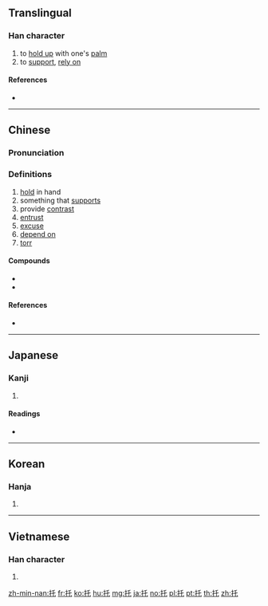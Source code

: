 {{also|託|乇}}
==Translingual==

===Han character===
{{Han char|rn=64|rad=手|as=03|sn=6|four=52014|canj=QHP|ids=⿰扌乇}}

# to [[hold up]] with one's [[palm]]
# to [[support]], [[rely on]]

====References====
* {{Han ref|kx=0417.180|dkj=11793|dj=0764.110|hdz=31830.040|uh=6258|ud=25176|bh=A6AB|bd=42667}}

----

==Chinese==
{{zh-forms}}

===Pronunciation===
{{zh-pron
|m=tuō
|c=tok3
|mc=
|oc=y
|ma=
|cat=v
}}

===Definitions===
{{zh-hanzi}}

# [[hold]] in hand
# something that [[support]]s
# provide [[contrast]]
# [[entrust]]
# [[excuse]]
# [[depend on]]
# [[torr]] {{gloss|unit of pressure}}

====Compounds====
* {{zh-l|摩托車|motorcycle, motorbike}}
* {{zh-l|摩托自行車|moped}}

====References====
* {{cite-book|last=|first=|authorlink=|coauthors=|year=2005|title=新編字典|language=Mandarin/English|publisher=吉林大學出版社|location=|isbn=7560124291}}

----

==Japanese==

===Kanji===
{{ja-kanji|grade=|rs=手03}}

# {{defn|lang=ja|sort=手03}}

====Readings====
* {{ja-readings|on=[[たく]] (taku)|kun=[[たのむ]] (tanomu)}}

----

==Korean==

===Hanja===
{{ko-hanja|hangeul=탁|eumhun=|rv=tak|mr=t'ak|y=thak}}

# {{defn|lang=ko|sort=手03}}

----

==Vietnamese==

===Han character===
{{vi-hantu|[[thác]], [[thách]], [[thốc]], [[thước]], [[thướt]]|rs=手03}}

# {{defn|lang=vi|sort=手03}}

[[zh-min-nan:托]]
[[fr:托]]
[[ko:托]]
[[hu:托]]
[[mg:托]]
[[ja:托]]
[[no:托]]
[[pl:托]]
[[pt:托]]
[[th:托]]
[[zh:托]]